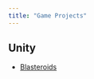 ```yaml
---
title: "Game Projects"
---
```


## Unity 
* [Blasteroids](../portfolio/unity/Blasteroids_html5/blasteroids_html5.html)

